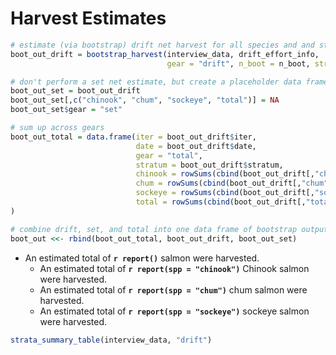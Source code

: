 
# Harvest Estimates {-}

```r
# estimate (via bootstrap) drift net harvest for all species and and strata
boot_out_drift = bootstrap_harvest(interview_data, drift_effort_info,
                                   gear = "drift", n_boot = n_boot, stratify_interviews = TRUE)

# don't perform a set net estimate, but create a placeholder data frame
boot_out_set = boot_out_drift
boot_out_set[,c("chinook", "chum", "sockeye", "total")] = NA
boot_out_set$gear = "set"

# sum up across gears
boot_out_total = data.frame(iter = boot_out_drift$iter, 
                            date = boot_out_drift$date,
                            gear = "total", 
                            stratum = boot_out_drift$stratum,
                            chinook = rowSums(cbind(boot_out_drift[,"chinook"], boot_out_set[,"chinook"]), na.rm = TRUE),
                            chum = rowSums(cbind(boot_out_drift[,"chum"], boot_out_set[,"chum"]), na.rm = TRUE),
                            sockeye = rowSums(cbind(boot_out_drift[,"sockeye"], boot_out_set[,"sockeye"]), na.rm = TRUE),
                            total = rowSums(cbind(boot_out_drift[,"total"], boot_out_set[,"total"]), na.rm = TRUE)
)

# combine drift, set, and total into one data frame of bootstrap output
boot_out <<- rbind(boot_out_total, boot_out_drift, boot_out_set)
```

* An estimated total of **`r report()`** salmon were harvested.
  * An estimated total of **`r report(spp = "chinook")`** Chinook salmon were harvested.
  * An estimated total of **`r report(spp = "chum")`** chum salmon were harvested.
  * An estimated total of **`r report(spp = "sockeye")`** sockeye salmon were harvested.

```r
strata_summary_table(interview_data, "drift")
```
